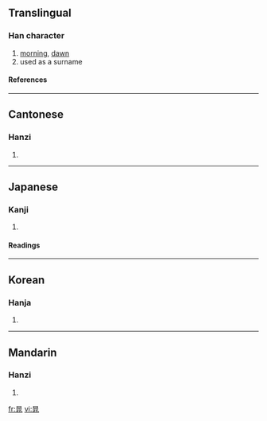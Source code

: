 ==Translingual==
===Han character===
{{Han char|rn=72|rad=日|as=06|sn=10|four=6011<sub>3</sub>|canj=日中一人 (ALMO)}}
# [[morning]], [[dawn]]
# used as a surname
====References====
{{Han ref|kx=0494.210|dkj=13889|dj=0859.140|hdz=21508.150|uh=6641|ud=26177|bh=AED0|bd=44752}}
----
==Cantonese==
===Hanzi===
{{yue-hanzi|jyut=|y=chiu4}}
# {{defn|Cantonese}}
----
==Japanese==
===Kanji===
{{ja-kanji|grade=|rs=日06}}
# {{defn|Japanese}} 
====Readings====
{{ja-readings|on=[[ちょう]] (chō)|kun=[[あさ]] (asa)}}
----
==Korean==
===Hanja===
{{ko-hanja|hangeul=조|eumhun=|rv=jo|mr=cho|y=co}}
# {{defn|Korean}}
----
==Mandarin==
===Hanzi===
{{cmn-hanzi|pin=[[cháo]] ([[chao2]])|wg=ch'ao<sup>2</sup>}}
# {{defn|Mandarin}}

[[fr:晁]]
[[vi:晁]]